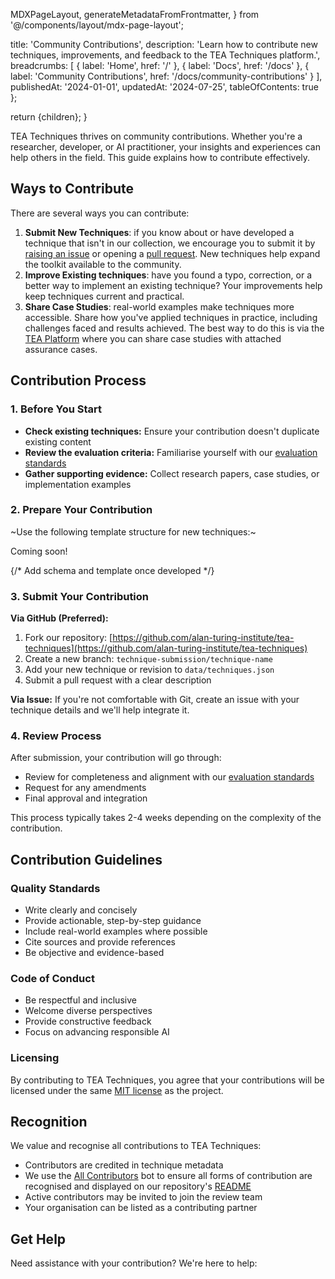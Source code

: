 MDXPageLayout,
generateMetadataFromFrontmatter,
} from '@/components/layout/mdx-page-layout';

  title: 'Community Contributions',
  description: 'Learn how to contribute new techniques, improvements, and feedback to the TEA Techniques platform.',
  breadcrumbs: [
    { label: 'Home', href: '/' },
    { label: 'Docs', href: '/docs' },
    { label: 'Community Contributions', href: '/docs/community-contributions' }
  ],
  publishedAt: '2024-01-01',
  updatedAt: '2024-07-25',
  tableOfContents: true
};


  return <MDXPageLayout frontmatter={frontmatter}>{children}</MDXPageLayout>;
}

TEA Techniques thrives on community contributions. Whether you're a researcher, developer, or AI practitioner, your insights and experiences can help others in the field.
This guide explains how to contribute effectively.

## Ways to Contribute

There are several ways you can contribute:

1. **Submit New Techniques**: if you know about or have developed a technique that isn't in our collection, we encourage you to submit it by [raising an issue](https://github.com/alan-turing-institute/tea-techniques/issues) or opening a [pull request](https://github.com/alan-turing-institute/tea-techniques/pulls). New techniques help expand the toolkit available to the community.
2. **Improve Existing techniques**: have you found a typo, correction, or a better way to implement an existing technique? Your improvements help keep techniques current and practical.
3. **Share Case Studies**: real-world examples make techniques more accessible. Share how you've applied techniques in practice, including challenges faced and results achieved. The best way to do this is via the [TEA Platform](https://assuranceplatform.azurewebsites.net) where you can share case studies with attached assurance cases.

## Contribution Process

### 1. Before You Start

- **Check existing techniques:** Ensure your contribution doesn't duplicate existing content
- **Review the evaluation criteria:** Familiarise yourself with our
  [evaluation standards](/about/technique-evaluation)
- **Gather supporting evidence:** Collect research papers, case studies, or implementation examples

### 2. Prepare Your Contribution

~Use the following template structure for new techniques:~

Coming soon!

{/* Add schema and template once developed */}

### 3. Submit Your Contribution

**Via GitHub (Preferred):**

1. Fork our repository: [https://github.com/alan-turing-institute/tea-techniques](https://github.com/alan-turing-institute/tea-techniques)
2. Create a new branch: `technique-submission/technique-name`
3. Add your new technique or revision to `data/techniques.json`
4. Submit a pull request with a clear description

**Via Issue:** If you're not comfortable with Git, create an issue with your technique details and
we'll help integrate it.

### 4. Review Process

After submission, your contribution will go through:

- Review for completeness and alignment with our [evaluation standards](/about/technique-evaluation)
- Request for any amendments
- Final approval and integration

This process typically takes 2-4 weeks depending on the complexity of the contribution.

## Contribution Guidelines

### Quality Standards

- Write clearly and concisely
- Provide actionable, step-by-step guidance
- Include real-world examples where possible
- Cite sources and provide references
- Be objective and evidence-based

### Code of Conduct

- Be respectful and inclusive
- Welcome diverse perspectives
- Provide constructive feedback
- Focus on advancing responsible AI

### Licensing

By contributing to TEA Techniques, you agree that your contributions will be licensed under the same [MIT license](../../../LICENSE) as the project.

## Recognition

We value and recognise all contributions to TEA Techniques:

- Contributors are credited in technique metadata
- We use the [All Contributors](https://allcontributors.org/) bot to ensure all forms of contribution are recognised and displayed on our repository's [README](../../../README.md)
- Active contributors may be invited to join the review team
- Your organisation can be listed as a contributing partner

## Get Help

Need assistance with your contribution? We're here to help:

<div className="grid grid-cols-1 gap-4 md:grid-cols-2">
  <LinkCard
    href="https://github.com/alan-turing-institute/AssurancePlatform/issues"
    title="GitHub Issues"
    description="Ask questions or report problems"
    icon={Github}
    external
  />
  <LinkCard
    href="https://github.com/alan-turing-institute/AssurancePlatform/discussions"
    title="Discussions"
    description="Join community conversations"
    icon={MessageSquare}
    external
  />
</div>
